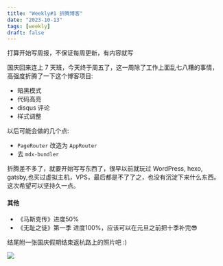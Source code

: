 ```yaml
---
title: "Weekly#1 折腾博客"
date: "2023-10-13"
tags: [weekly]
draft: false
---
```


打算开始写周报，不保证每周更新，有内容就写

国庆回来连上 7 天班，今天终于周五了，这一周除了工作上面乱七八糟的事情，高强度折腾了一下这个博客项目:

- 暗黑模式
- 代码高亮
- disqus 评论
- 样式调整

以后可能会做的几个点:

- `PageRouter` 改造为 `AppRouter`
- 去 `mdx-bundler`

折腾差不多了，就要开始写写东西了，很早以前就玩过 WordPress, hexo, gatsby,也买过虚拟主机，VPS，最后都是不了了之，也没有沉淀下来什么东西。这次希望可以坚持久一点。


#### 其他

- 《马斯克传》进度50%
- 《无耻之徒》第一季 进度100%，应该可以在元旦之前把十季补完😎

结尾附一张国庆假期结束返杭路上的照片吧 :)

![](https://img.azty.xyz/photo_2023-10-13_15-28-32.jpg)
